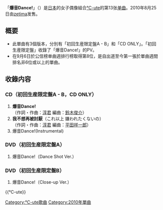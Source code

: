 {{unreferenced|time=2011-07-31T09:53:59+00:00}}
{{Infobox Single
| Name           = 爆音Dance!
| Cover          = C-ute - Dance de Bakoon Reg.jpg
| Artist         = [[℃-ute|℃-ute]]
| Album          = [[超WONDERFUL!⑥|超WONDERFUL!⑥]]
| A-side         = 爆音Dance!
| B-side         = 我不想再被討厭
| Released       = 2010年8月25日
| Format         = [[单曲|单曲]]
| Recorded       = 2010年<br/>{{JPN}}
| Genre          = [[J-POP|J-POP]]
| Lenght         =
| Label          = [[zetima|zetima]]
| Writer         = [[淳君|淳君]]
| Producer       = [[淳君|淳君]]
| Certification  = 
| Chart position = * 週間最高排名第8位<small>（[[Oricon公信榜|Oricon]]）</small> 
| Last single    = [[Campus_Life_～生於世上真好～|Campus Life ～生於世上真好～]]<br/>（2010年）
| This single    = '''爆音Dance!'''<br/>（2010年）
| Next single    = [[想見你的寂寞聖誕節|想見你的寂寞聖誕節]]<br/>（2010年）
| Misc           =
}}

「'''爆音Dance!'''」（{{lang|ja|Danceでバコーン！}}）是[[日本|日本]]的女子偶像組合[[℃-ute|℃-ute]]的第13张[[单曲|单曲]]。2010年8月25日由[[zetima|zetima]]发售。

== 概要 ==
* 此單曲有3個版本，分別有「初回生産限定盤A - B」和「CD ONLY」。「初回生産限定盤」收錄了「爆音Dance!」的PV。
* 在9月6日於公信榜单曲週排行榜取得第8位，是自出道至今第一張於單曲週間排名非6位或以上的單曲。


== 收錄内容 ==
===CD（初回生産限定盤A - B，CD ONLY）===
# '''爆音Dance!'''<br/>（作詞・作曲：[[淳君|淳君]] 編曲：[[鈴木俊介|鈴木俊介]]）
# '''我不想再被討厭'''（これ以上 嫌われたくないの）<br/>（作詞・作曲：[[淳君|淳君]] 編曲：[[平田祥一郎|平田祥一郎]]）
# 爆音Dance!(Instrumental)

===DVD（初回生産限定盤A）===
# 爆音Dance!（Dance Shot Ver.）

===DVD（初回生産限定盤B）===
# 爆音Dance!（Close-up Ver.）

{{℃-ute}}

{{DEFAULTSORT:Dance de Bakoon!}}
[[Category:℃-ute歌曲|Category:℃-ute歌曲]]
[[Category:2010年單曲|Category:2010年單曲]]